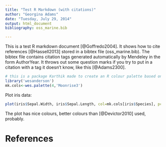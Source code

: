 ```yaml
---
title: "Test R Markdown (with citations)"
author: "Georgina Adams"
date: "Tuesday, July 29, 2014"
output: html_document
bibliography: oss_marine.bib

---
```


This is a test R markdown document [@Goffredo2004]. It shows how to cite references [@Hassell2013] stored in a bibtex file (oss_marine.bib). The bibtex file contains citation tags generated automatically by Mendeley in the form AuthorYear. It throws out some question marks if you try to put in a citation with a tag it doesn't know, like this [@Adams2300].

```r
# this is a package Karthik made to create an R colour palette based on Wes Anderson films.
library('wesanderson')
mk.cols<-wes.palette(4,'Moonrise3')
```

Plot iris data:

```r
plot(iris$Sepal.Width, iris$Sepal.Length, col=mk.cols[iris$Species], pch=19)
```

The plot has nice colours, better colours than [@Devictor2010] used, probably.


# References


